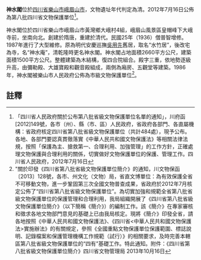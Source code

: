 {{msg:四川省文物保護單位
|名稱 = 神水閣
|編號 = 215
|圖片 = 
|級別 = S8
|分類 = 
|時代 = [[清代|清代]]
|地点 = [[四川省|四川省]][[樂山市|樂山市]][[峨眉山市|峨眉山市]]
|坐標 =
|登錄 = 2012年7月16日
}}
'''神水閣'''位於[[四川省|四川省]][[樂山市|樂山市]][[峨眉山市|峨眉山市]]，文物遺址年代判定為清。2012年7月16日公佈為第八批四川省文物保護單位<ref>「四川省人民政府關於公布第八批省級文物保護單位名單的通知」，川府函[2012]149號，各市（州）、縣（市、區）人民政府，省政府各部門、各直屬機構：省政府核定四川省第八批省級文物保護單位（共計484處），現予公布。各地、各部門要認真貫徹落實《中華人民共和國文物保護法》等相關法律法規，按照「保護為主、搶救第一、合理利用、加強管理」的工作方針，正確處理文物保護與合理利用的關係，切實做好文物保護單位的保護、管理工作。四川省人民政府，2012年7月16日</ref>。

神水閣位於四川省樂山市峨眉山市黃灣鄉大峨村4組，峨眉山風景區皇帽峰下大峨寺前，坐南向北。創建於隋唐，重建於清代。民國25年（1936）僧普智增修。1987年進行了大型維修。原為明代安慶巡撫[[吳用先|吳用先]]舊居，取名“水竹居”，後改宅為寺，名“神水庵”，清乾隆時更名神水閣。神水閣占地面積2660平方公尺，建築面積1500平方公尺。整體建築為木結構，復四合院組合。殿字三重，依地勢逐級升高，由彌勒殿、大雄寶殿和觀音殿組成，兩側為廂房、五觀堂等建築。1986年，神水閣被樂山市人民政府公佈為市級文物保護單位<ref>"關於印發《四川省第八批省級文物保護單位簡介》的通知，川文物保函〔2013〕128號，各市、州文化（文物）局，省直文博單位：為有效保護全省不可移動文物，進一步鞏固第三次全國文物普查成果，省政府於2012年7月核定公佈了“四川省第八批省級文物保護單位”。為切實加強和規範全省第八批省級文物保護單位的保護管理和合理利用，我局組織開展了《四川省第八批省級文物保護單位簡介》（以下簡稱《簡介》）的編制工作。該《簡介》在專家審核和徵求各地文物部門意見的基礎上已由我局核定。現將《簡介》印發全省，請各地按照《中華人民共和國文物保護法》、《四川省<中華人民共和國文物保護法>實施辦法》的有關規定，參照《全國重點文物保護單位保護範圍、標誌說明、記錄檔案和保護管理機構工作規範（試行）》的相關要求，及時完善本轄區第八批省級文物保護單位的“四有”基礎工作。特此通知。附件：《四川省第八批省級文物保護單位簡介》四川省文物管理局  2013年10月16日</ref>。
==註釋==
{{reflist}}
{{文物保護單位小作品}}